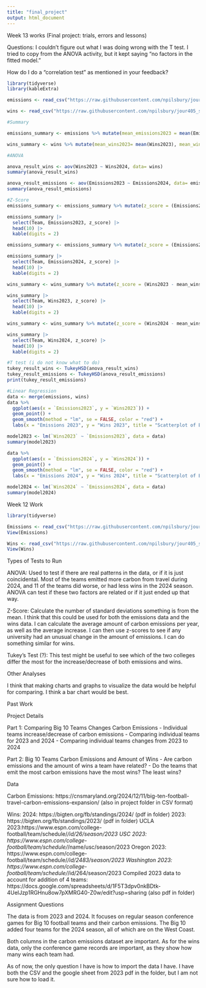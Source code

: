 ```yaml
---
title: "final_project"
output: html_document
---
```

Week 13 works (Final project: trials, errors and lessons)

Questions: 
I couldn't figure out what I was doing wrong with the T test. I tried to copy from the ANOVA activity, but it kept saying "no factors in the fitted model."

How do I do a "correlation test" as mentioned in your feedback?
```r
library(tidyverse)
library(kableExtra)

emissions <- read_csv("https://raw.githubusercontent.com/npilsbury/jour405_spring25/refs/heads/main/project/Emissions.csv")

wins <- read_csv("https://raw.githubusercontent.com/npilsbury/jour405_spring25/refs/heads/main/project/Project%20Data%20-%20Sheet1.csv")

#Summary

emissions_summary <- emissions %>% mutate(mean_emissions2023 = mean(Emissions2023), median_emissions2023= median(Emissions2023), mean_emissions2024= mean(Emissions2024), median_emissions2024 = median(Emissions2024), sd_emissions2023 = sd(Emissions2023), sd_emissions2024 = sd(Emissions2024))

wins_summary <- wins %>% mutate(mean_wins2023= mean(Wins2023), mean_wins2024 = mean(Wins2024), median_wins2023 = mean(Wins2023), median_wins2024 = median(Wins2024), sd_wins2023 = sd(Wins2023), sd_Wins2024 = sd(Wins2024))


```
```r
#ANOVA

anova_result_wins <- aov(Wins2023 ~ Wins2024, data= wins)
summary(anova_result_wins)

anova_result_emissions <- aov(Emissions2023 ~ Emissions2024, data= emissions)
summary(anova_result_emissions)
```
```r
#Z-Score
emissions_summary <- emissions_summary %>% mutate(z_score = (Emissions2023 - mean_emissions2023) / sd_emissions2023)

emissions_summary |>
  select(Team, Emissions2023, z_score) |>
  head(10) |>
  kable(digits = 2)

emissions_summary <- emissions_summary %>% mutate(z_score = (Emissions2024 - mean_emissions2024) / sd_emissions2024)

emissions_summary |>
  select(Team, Emissions2024, z_score) |>
  head(10) |>
  kable(digits = 2)

wins_summary <- wins_summary %>% mutate(z_score = (Wins2023 - mean_wins2023) / sd_wins2023)

wins_summary |>
  select(Team, Wins2023, z_score) |>
  head(10) |>
  kable(digits = 2)

wins_summary <- wins_summary %>% mutate(z_score = (Wins2024 - mean_wins2024) / sd_Wins2024)

wins_summary |>
  select(Team, Wins2024, z_score) |>
  head(10) |>
  kable(digits = 2)

```
```r
#T test (i do not know what to do)
tukey_result_wins <- TukeyHSD(anova_result_wins)
tukey_result_emissions <- TukeyHSD(anova_result_emissions)
print(tukey_result_emissions)
```
```r
#Linear Regression
data <- merge(emissions, wins)
data %>% 
  ggplot(aes(x = `Emissions2023`, y = `Wins2023`)) +
  geom_point() +
  geom_smooth(method = "lm", se = FALSE, color = "red") +
  labs(x = "Emissions 2023", y = "Wins 2023", title = "Scatterplot of Emissions vs Wins")

model2023 <- lm(`Wins2023` ~ `Emissions2023`, data = data)
summary(model2023)

data %>% 
  ggplot(aes(x = `Emissions2024`, y = `Wins2024`)) +
  geom_point() +
  geom_smooth(method = "lm", se = FALSE, color = "red") +
  labs(x = "Emissions 2024", y = "Wins 2024", title = "Scatterplot of Emissions vs Wins")

model2024 <- lm(`Wins2024` ~ `Emissions2024`, data = data)
summary(model2024)

```


Week 12 Work

```r
library(tidyverse)
```

```r
Emissions <- read_csv("https://raw.githubusercontent.com/npilsbury/jour405_spring25/refs/heads/main/project/Emissions.csv")
View(Emissions)

Wins <- read_csv("https://raw.githubusercontent.com/npilsbury/jour405_spring25/refs/heads/main/project/Project%20Data%20-%20Sheet1.csv")
View(Wins)
```

Types of Tests to Run

ANOVA: Used to test if there are real patterns in the data, or if it is just coincidental. Most of the teams emitted more carbon from travel during 2024, and 11 of the teams did worse, or had less wins in the 2024 season. ANOVA can test if these two factors are related or if it just ended up that way. 

Z-Score: Calculate the number of standard deviations something is from the mean. I think that this could be used for both the emissions data and the wins data. I can calculate the average amount of carbon emissions per year, as well as the average increase. I can then use z-scores to see if any university had an unusual change in the amount of emissions. I can do something similar for wins. 

Tukey's Test (?): This test might be useful to see which of the two colleges differ the most for the increase/decrease of both emissions and wins.

Other Analyses

I think that making charts and graphs to visualize the data would be helpful for comparing. I think a bar chart would be best.

Past Work

Project Details

Part 1: Comparing Big 10 Teams Changes Carbon Emissions 
- Individual teams increase/decrease of carbon emissions
- Comparing individual teams for 2023 and 2024
- Comparing individual teams changes from 2023 to 2024

Part 2: Big 10 Teams Carbon Emissions and Amount of Wins
- Are carbon emissions and the amount of wins a team have related?
- Do the teams that emit the most carbon emissions have the most wins? The least wins?

Data

Carbon Emissions: https://cnsmaryland.org/2024/12/11/big-ten-football-travel-carbon-emissions-expansion/ (also in project folder in CSV format)

Wins:
2024: https://bigten.org/fb/standings/2024/ (pdf in folder)
2023: https://bigten.org/fb/standings/2023/ (pdf in folder)
UCLA 2023:https://www.espn.com/college-football/team/schedule/_/id/26/season/2023
USC 2023: https://www.espn.com/college-football/team/schedule/_/name/usc/season/2023 
Oregon 2023: https://www.espn.com/college-football/team/schedule/_/id/2483/season/2023 
Washington 2023: https://www.espn.com/college-football/team/schedule/_/id/264/season/2023 
Compiled 2023 data to account for addition of 4 teams: https://docs.google.com/spreadsheets/d/1F5T3dpv0nkBDtk-4UeIJzp1RGHnu8ow7pXMRG40-Z0w/edit?usp=sharing (also pdf in folder)

Assignment Questions

The data is from 2023 and 2024. It focuses on regular season conference games for Big 10 football teams and their carbon emissions. The Big 10 added four teams for the 2024 season, all of which are on the West Coast. 

Both columns in the carbon emissions dataset are important. As for the wins data, only the conference game records are important, as they show how many wins each team had. 

As of now, the only question I have is how to import the data I have. I have both the CSV and the google sheet from 2023 pdf in the folder, but I am not sure how to load it.
